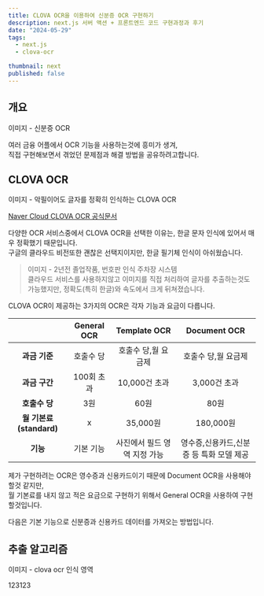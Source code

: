 ```yaml
---
title: CLOVA OCR을 이용하여 신분증 OCR 구현하기
description: next.js 서버 액션 + 프론트엔드 코드 구현과정과 후기
date: "2024-05-29"
tags:
  - next.js
  - clova-ocr

thumbnail: next
published: false
---
```


## 개요

이미지 - 신분증 OCR

여러 금융 어플에서 OCR 기능을 사용하는것에 흥미가 생겨,\
직접 구현해보면서 겪었던 문제점과 해결 방법을 공유하려고합니다.

## CLOVA OCR

이미지 - 악필이어도 글자를 정확히 인식하는 CLOVA OCR

[Naver Cloud CLOVA OCR 공식문서](https://www.ncloud.com/product/aiService/ocr)

다양한 OCR 서비스중에서 CLOVA OCR을 선택한 이유는, 한글 문자 인식에 있어서 매우 정확했기 때문입니다.\
구글의 클라우드 비전또한 괜찮은 선택지이지만, 한글 필기체 인식이 아쉬웠습니다.

> 이미지 - 2년전 졸업작품, 번호판 인식 주차장 시스템 \
> 클라우드 서비스를 사용하지않고 이미지를 직접 처리하여 글자를 추출하는것도 가능했지만, 정확도(특히 한글)와 속도에서 크게 뒤쳐졌습니다.

CLOVA OCR이 제공하는 3가지의 OCR은 각자 기능과 요금이 다릅니다.

|                         | **General OCR** |       **Template OCR**       |             **Document OCR**             |
| :---------------------: | :-------------: | :--------------------------: | :--------------------------------------: |
|      **과금 기준**      |    호출수 당    |     호출수 당,월 요금제      |           호출수 당,월 요금제            |
|      **과금 구간**      |   100회 초과    |        10,000건 초과         |               3,000건 초과               |
|      **호출수 당**      |       3원       |             60원             |                   80원                   |
| **월 기본료(standard)** |        x        |           35,000원           |                180,000원                 |
|        **기능**         |    기본 기능    | 사진에서 필드 영역 지정 가능 | 영수증,신용카드,신분증 등 특화 모델 제공 |

제가 구현하려는 OCR은 영수증과 신용카드이기 때문에 Document OCR을 사용해야할것 같지만,\
월 기본료를 내지 않고 적은 요금으로 구현하기 위해서 General OCR을 사용하여 구현할것입니다.

다음은 기본 기능으로 신분증과 신용카드 데이터를 가져오는 방법입니다.

## 추출 알고리즘

이미지 - clova ocr 인식 영역

123123
